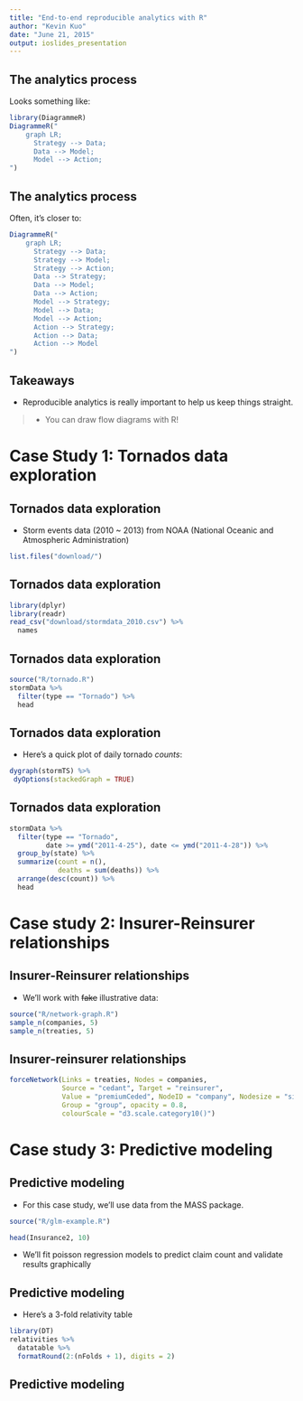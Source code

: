 ```yaml
---
title: "End-to-end reproducible analytics with R"
author: "Kevin Kuo"
date: "June 21, 2015"
output: ioslides_presentation
---
```


## The analytics process

Looks something like:

```R
library(DiagrammeR)
DiagrammeR("
    graph LR;
      Strategy --> Data;
      Data --> Model;
      Model --> Action;
")
```

## The analytics process

Often, it's closer to:

```R
DiagrammeR("
    graph LR;
      Strategy --> Data;
      Strategy --> Model;
      Strategy --> Action;
      Data --> Strategy;
      Data --> Model;
      Data --> Action;
      Model --> Strategy;
      Model --> Data;
      Model --> Action;
      Action --> Strategy;
      Action --> Data;
      Action --> Model
")
```

## Takeaways

- Reproducible analytics is really important to help us keep things straight.

> - You can draw flow diagrams with R!

# Case Study 1: Tornados data exploration

## Tornados data exploration

- Storm events data (2010 ~ 2013) from NOAA (National Oceanic and Atmospheric Administration)

```R
list.files("download/")
```

## Tornados data exploration

```R
library(dplyr)
library(readr)
read_csv("download/stormdata_2010.csv") %>%
  names
```

## Tornados data exploration

```R
source("R/tornado.R")
stormData %>%
  filter(type == "Tornado") %>%
  head
```

## Tornados data exploration

- Here's a quick plot of daily tornado *counts*:

```R
dygraph(stormTS) %>%
 dyOptions(stackedGraph = TRUE)
```

## Tornados data exploration

```R
stormData %>%
  filter(type == "Tornado",
         date >= ymd("2011-4-25"), date <= ymd("2011-4-28")) %>%
  group_by(state) %>%
  summarize(count = n(),
            deaths = sum(deaths)) %>%
  arrange(desc(count)) %>%
  head
```

# Case study 2: Insurer-Reinsurer relationships

## Insurer-Reinsurer relationships

- We'll work with ~~fake~~ illustrative data:

```R
source("R/network-graph.R")
sample_n(companies, 5)
sample_n(treaties, 5)
```

## Insurer-reinsurer relationships

```R
forceNetwork(Links = treaties, Nodes = companies, 
             Source = "cedant", Target = "reinsurer",
             Value = "premiumCeded", NodeID = "company", Nodesize = "size",
             Group = "group", opacity = 0.8,
             colourScale = "d3.scale.category10()")
```

# Case study 3: Predictive modeling

## Predictive modeling

- For this case study, we'll use data from the MASS package.

```R
source("R/glm-example.R")
```

```R
head(Insurance2, 10)
```

- We'll fit poisson regression models to predict claim count and validate results graphically

## Predictive modeling

- Here's a 3-fold relativity table

```R
library(DT)
relativities %>% 
  datatable %>% 
  formatRound(2:(nFolds + 1), digits = 2)
```

## Predictive modeling